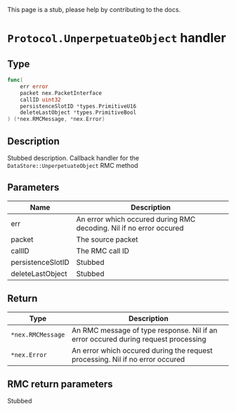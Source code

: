 
<Caution>
This page is a stub, please help by contributing to the docs.
</Caution>

# `Protocol.UnperpetuateObject` handler

## Type
```go
func(
	err error
	packet nex.PacketInterface
	callID uint32
	persistenceSlotID *types.PrimitiveU16
	deleteLastObject *types.PrimitiveBool
) (*nex.RMCMessage, *nex.Error)
```

## Description
Stubbed description. Callback handler for the `DataStore::UnperpetuateObject` RMC method

## Parameters
| Name              | Description                                                         |
| ----------------- | ------------------------------------------------------------------- |
| err               | An error which occured during RMC decoding. Nil if no error occured |
| packet            | The source packet                                                   |
| callID            | The RMC call ID                                                     |
| persistenceSlotID | Stubbed                                                             |
| deleteLastObject  | Stubbed                                                             |

## Return
| Type                                                                  | Description                                                                        |
| --------------------------------------------------------------------- | ---------------------------------------------------------------------------------- |
| <CodeLink href="/docs/nex-go/RMCMessage">`*nex.RMCMessage`</CodeLink> | An RMC message of type response. Nil if an error occured during request processing |
| <CodeLink href="/docs/nex-go/Error">`*nex.Error`</CodeLink>           | An error which occured during the request processing. Nil if no error occured      |

## RMC return parameters
Stubbed